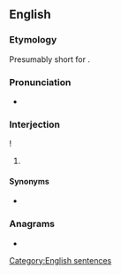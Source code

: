 ==English==

===Etymology===
Presumably short for {{m|en|I'll be damned}}.

===Pronunciation===
* {{audio|en|en-au-I'll be.ogg|Audio (AU)}}

===Interjection===
{{en-interj}}!

# {{lb|en|idiomatic}} {{non-gloss definition|Expressing [[surprise]].}}

====Synonyms====
* {{seeSynonyms|lang=en|wow}}

===Anagrams===
* {{anagrams|en|a=beill|Belli|Ibell|Liebl|libel}}

[[Category:English sentences]]